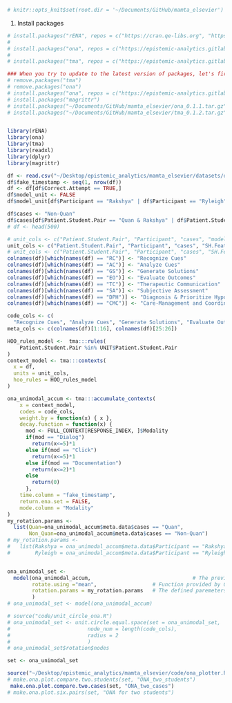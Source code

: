 ```r
# knitr::opts_knit$set(root.dir = '~/Documents/GitHub/mamta_elsevier')
```
1. Install packages
```r
# install.packages("rENA", repos = c("https://cran.qe-libs.org", "https://cran.rstudio.org"))
# 
# install.packages("ona", repos = c("https://epistemic-analytics.gitlab.io/qe-packages/ona/cran/", "https://cran.rstudio.org"))
# 
# install.packages("tma", repos = c("https://epistemic-analytics.gitlab.io/qe-packages/tma/cran/", "https://cran.rstudio.org"))

### When you try to update to the latest version of packages, let's first remove them and then install them. Examples as follows:
# remove.packages("tma")
# remove.packages("ona")
# install.packages("ona", repos = c("https://epistemic-analytics.gitlab.io/qe-packages/ona/cran/", "https://cran.rstudio.org"))
# install.packages("magrittr")
# install.packages("~/Documents/GitHub/mamta_elsevier/ona_0.1.1.tar.gz", repos = NULL, type = "source")
# install.packages("~/Documents/GitHub/mamta_elsevier/tma_0.1.2.tar.gz", repos = NULL, type = "source")


library(rENA)
library(ona)
library(tma)
library(readxl)
library(dplyr)
library(magrittr)

```
```r
df <- read.csv("~/Desktop/epistemic_analytics/mamta_elsevier/datasets/data_org_and_encoded.csv")
df$fake_timestamp <- seq(1, nrow(df))
df <- df[df$Correct.Attempt == TRUE,]
df$model_unit <- FALSE
df$model_unit[df$Participant == "Rakshya" | df$Participant == "Ryleigh"] <- TRUE

df$cases <- "Non-Quan"
df$cases[df$Patient.Student.Pair == "Quan & Rakshya" | df$Patient.Student.Pair == "Quan & Ryleigh"] <- "Quan"
# df <- head(500)

```

```r
# unit_cols <- c("Patient.Student.Pair", "Participant", "cases", "model_unit")
unit_cols <- c("Patient.Student.Pair", "Participant", "cases", "SH.Feature", "model_unit")
# unit_cols <- c("Patient.Student.Pair", "Participant", "cases", "SH.Feature", "Modality", "model_unit")
colnames(df)[which(names(df) == "RC")] <- "Recognize Cues"
colnames(df)[which(names(df) == "AC")] <- "Analyze Cues"
colnames(df)[which(names(df) == "GS")] <- "Generate Solutions"
colnames(df)[which(names(df) == "EO")] <- "Evaluate Outcomes"
colnames(df)[which(names(df) == "TC")] <- "Therapeutic Communication"
colnames(df)[which(names(df) == "SA")] <- "Subjective Assessment"
colnames(df)[which(names(df) == "DPH")] <- "Diagnosis & Prioritize Hypothesis"
colnames(df)[which(names(df) == "CMC")] <- "Care-Management and Coordination"

code_cols <- c(
  "Recognize Cues", "Analyze Cues", "Generate Solutions", "Evaluate Outcomes", "Therapeutic Communication", "Subjective Assessment", "Diagnosis & Prioritize Hypothesis", "Care-Management and Coordination")
meta_cols <- c(colnames(df)[1:16], colnames(df)[25:26])

HOO_rules_model <-  tma:::rules(
    Patient.Student.Pair %in% UNIT$Patient.Student.Pair
)
context_model <- tma:::contexts(
  x = df,
  units = unit_cols,
  hoo_rules = HOO_rules_model
)
```
```r
ona_unimodal_accum <- tma:::accumulate_contexts(
    x = context_model,
    codes = code_cols,
    weight.by = function(x) { x },
    decay.function = function(x) {
      mod <- FULL_CONTEXT[RESPONSE_INDEX, ]$Modality
      if(mod == "Dialog")
        return(x<=5)*1
      else if(mod == "Click")
        return(x<=5)*1
      else if(mod == "Documentation")
        return(x<=2)*1
      else
        return(0)
      },
    time.column = "fake_timestamp", 
    return.ena.set = FALSE,
    mode.column = "Modality"
) 
my_rotation.params <-
  list(Quan=ona_unimodal_accum$meta.data$cases == "Quan",
       Non_Quan=ona_unimodal_accum$meta.data$cases == "Non-Quan")
# my_rotation.params <-
#   list(Rakshya = ona_unimodal_accum$meta.data$Participant == "Rakshya",
#        Ryleigh = ona_unimodal_accum$meta.data$Participant == "Ryleigh")


ona_unimodal_set <-
  model(ona_unimodal_accum,                                 # The previously run accumulation above
        rotate.using ="mean",                  # Function provided by ONA
        rotation.params = my_rotation.params   # The defined paremeters for rotation
        )
# ona_unimodal_set <- model(ona_unimodal_accum)
```


```r
# source("code/unit_circle_ona.R")
# ona_unimodal_set <- unit.circle.equal.space(set = ona_unimodal_set,
#                         node_num = length(code_cols),
#                         radius = 2
#                         )
# ona_unimodal_set$rotation$nodes
```

```r
set <- ona_unimodal_set
```

```r
source("~/Desktop/epistemic_analytics/mamta_elsevier/code/ona_plotter.R")
# make.ona.plot.compare.two.students(set, "ONA_two_students")
 make.ona.plot.compare.two.cases(set, "ONA_two_cases")
# make.ona.plot.six.pairs(set, "ONA for two students")
```





